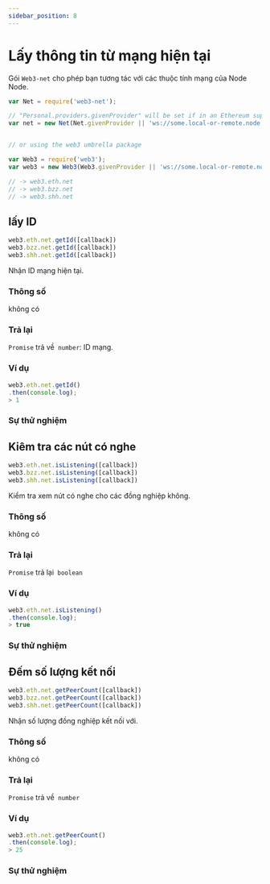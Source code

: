 ```yaml
---
sidebar_position: 8
---
```





# Lấy thông tin từ mạng hiện tại
Gói `Web3-net` cho phép bạn tương tác với các thuộc tính mạng của Node Node.
```javascript
var Net = require('web3-net');

// "Personal.providers.givenProvider" will be set if in an Ethereum supported browser.
var net = new Net(Net.givenProvider || 'ws://some.local-or-remote.node:8546');


// or using the web3 umbrella package

var Web3 = require('web3');
var web3 = new Web3(Web3.givenProvider || 'ws://some.local-or-remote.node:8546');

// -> web3.eth.net
// -> web3.bzz.net
// -> web3.shh.net
```

## lấy ID
```javascript
web3.eth.net.getId([callback])
web3.bzz.net.getId([callback])
web3.shh.net.getId([callback])
```
Nhận ID mạng hiện tại.
### Thông số
không có

### Trả lại
`Promise` trả về` number`: ID mạng.
### Ví dụ
```javascript
web3.eth.net.getId()
.then(console.log);
> 1
```
### Sự thử nghiệm
<GetId/>

## Kiêm tra các nút có nghe
```javascript
web3.eth.net.isListening([callback])
web3.bzz.net.isListening([callback])
web3.shh.net.isListening([callback])
```
Kiểm tra xem nút có nghe cho các đồng nghiệp không.
### Thông số
không có

### Trả lại
`Promise` trả lại` boolean`

### Ví dụ
```javascript
web3.eth.net.isListening()
.then(console.log);
> true
```
### Sự thử nghiệm
<IsListening/>

## Đếm số lượng kết nối
```javascript
web3.eth.net.getPeerCount([callback])
web3.bzz.net.getPeerCount([callback])
web3.shh.net.getPeerCount([callback])
```
Nhận số lượng đồng nghiệp kết nối với.
### Thông số
không có

### Trả lại
`Promise` trả về` number`

### Ví dụ
```javascript
web3.eth.net.getPeerCount()
.then(console.log);
> 25
```
### Sự thử nghiệm
<GetPeerCount/>
